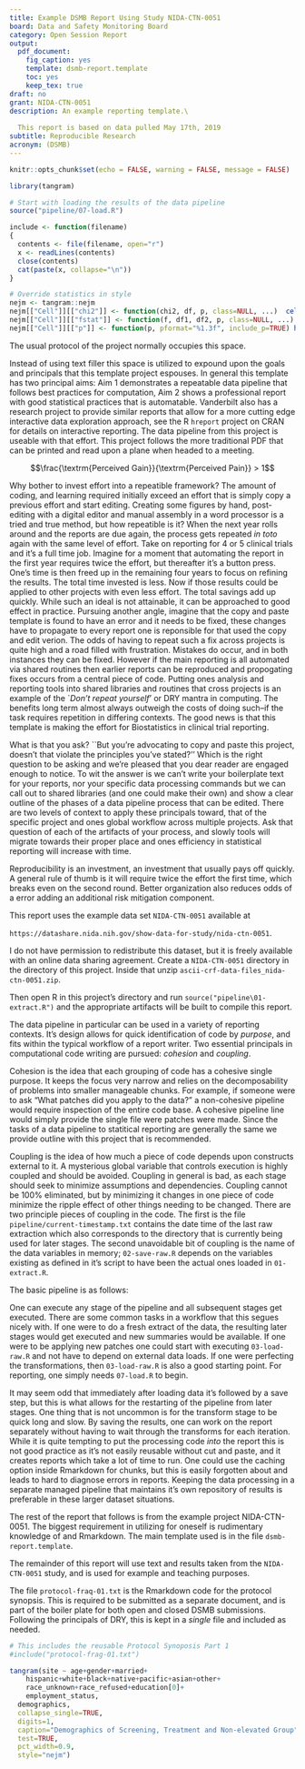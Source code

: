 ```yaml
---
title: Example DSMB Report Using Study NIDA-CTN-0051
board: Data and Safety Monitoring Board
category: Open Session Report
output:
  pdf_document:
    fig_caption: yes
    template: dsmb-report.template
    toc: yes
    keep_tex: true
draft: no
grant: NIDA-CTN-0051
description: An example reporting template.\
 
  This report is based on data pulled May 17th, 2019
subtitle: Reproducible Research
acronym: (DSMB)
---
```


\newcommand{\pdf}[2]{\includegraphics[page=#2,trim=6em 5em 5em 5em,width=\textwidth,keepaspectratio,origin=c]{#1} \newpage}

```r
knitr::opts_chunk$set(echo = FALSE, warning = FALSE, message = FALSE)

library(tangram)

# Start with loading the results of the data pipeline
source("pipeline/07-load.R")

include <- function(filename)
{
  contents <- file(filename, open="r")
  x <- readLines(contents)
  close(contents)
  cat(paste(x, collapse="\n"))
}

# Override statistics in style
nejm <- tangram::nejm
nejm[["Cell"]][["chi2"]] <- function(chi2, df, p, class=NULL, ...)  cell(paste0(p, "^2^"), class="statistics", ...)
nejm[["Cell"]][["fstat"]] <- function(f, df1, df2, p, class=NULL, ...) cell(paste0(p, "^1^"), ..., class=c(class, "statistics"))
nejm[["Cell"]][["p"]] <- function(p, pformat="%1.3f", include_p=TRUE) hmisc_p(p, 3, FALSE)

```

\section{Report Summary}

\epigraph{It is so shocking to find out how many people do not believe that they can learn, and how many more believe learning to be difficult.}{Frank Herbert}

The usual protocol of the project normally occupies this space.

Instead of using text filler this space is utilized to expound upon the goals and principals that this template project espouses. In general this template has two principal aims: Aim 1 demonstrates a repeatable data pipeline that follows best practices for computation, Aim 2 shows a professional report with good statistical practices that is automatable. Vanderbilt also has a research project to provide similar reports that allow for a more cutting edge interactive data exploration approach, see the R `hreport` project on CRAN for details on interactive reporting. The data pipeline from this project is useable with that effort. This project follows the more traditional PDF that can be printed and read upon a plane when headed to a meeting.

$$\frac{\textrm{Perceived Gain}}{\textrm{Perceived Pain}} > 1$$

Why bother to invest effort into a repeatible framework? The amount of coding, and learning required initially exceed an effort that is simply copy a previous effort and start editing. Creating some figures by hand, post-editing with a digital editor and manual assembly in a word processor is a tried and true method, but how repeatible is it? When the next year rolls around and the reports are due again, the process gets repeated *in toto* again with the same level of effort. Take on reporting for 4 or 5 clinical trials and it's a full time job. Imagine for a moment that automating the report in the first year requires twice the effort, but thereafter it's a button press. One's time is then freed up in the remaining four years to focus on refining the results. The total time invested is less. Now if those results could be applied to other projects with even less effort. The total savings add up quickly. While such an ideal is not attainable, it can be approached to good effect in practice. Pursuing another angle, imagine that the copy and paste template is found to have an error and it needs to be fixed, these changes have to propagate to every report one is reponsible for that used the copy and edit verion. The odds of having to repeat such a fix across projects is quite high and a road filled with frustration. Mistakes do occur, and in both instances they can be fixed. However if the main reporting is all automated via shared routines then earlier reports can be reproduced and propogating fixes occurs from a central piece of code. Putting ones analysis and reporting tools into shared libraries and routines that cross projects is an example of the `*Don't repeat yourself*' or DRY mantra in computing. The benefits long term almost always outweigh the costs of doing such--if the task requires repetition in differing contexts. The good news is that this template is making the effort for Biostatistics in clinical trial reporting.

What is that you ask? ``But you're advocating to copy and paste this project, doesn't that violate the principles you've stated?'' Which is the right question to be asking and we're pleased that you dear reader are engaged enough to notice. To wit the answer is we can't write your boilerplate text for your reports, nor your specific data processing commands but we can call out to shared libraries (and one could make their own) and show a clear outline of the phases of a data pipeline process that can be edited. There are two levels of context to apply these principals toward, that of the specific project and ones global workflow across multiple projects. Ask that question of each of the artifacts of your process, and slowly tools will migrate towards their proper place and ones efficiency in statistical reporting will increase with time.

Reproducibility is an investment, an investment that usually pays off quickly. A general rule of thumb is it will require twice the effort the first time, which breaks even on the second round. Better organization also reduces odds of a error adding an additional risk mitigation component.

\subsection{Example Data}
 
This report uses the example data set `NIDA-CTN-0051` available at

`https://datashare.nida.nih.gov/show-data-for-study/nida-ctn-0051`.

I do not have permission to redistribute this dataset, but it is freely available with an online data sharing agreement. 
Create a `NIDA-CTN-0051` directory in the directory of this project. Inside that unzip `ascii-crf-data-files_nida-ctn-0051.zip`.

Then open R in this project's directory and run `source("pipeline\01-extract.R")` and the appropriate artifacts will be built to compile this report.

\subsection{Pipeline}

The data pipeline in particular can be used in a variety of reporting contexts. It's design allows for quick identification of code by *purpose*, and fits within the typical workflow of a report writer. Two essential principals in computational code writing are pursued: *cohesion* and *coupling*.

Cohesion is the idea that each grouping of code has a cohesive single purpose. It keeps the focus very narrow and relies on the decomposability of problems into smaller manageable chunks. For example, if someone were to ask "What patches did you apply to the data?" a non-cohesive pipeline would require inspection of the entire code base. A cohesive pipeline line would simply provide the single file were patches were made. Since the tasks of a data pipeline to statitical reporting are generally the same we provide outline with this project that is recommended.

Coupling is the idea of how much a piece of code depends upon constructs external to it. A mysterious global variable that controls execution is highly coupled and should be avoided. Coupling in general is bad, as each stage should seek to minimize assumptions and dependencies. Coupling cannot be 100% eliminated, but by minimizing it changes in one piece of code minimize the ripple effect of other things needing to be changed. There are two principle pieces of coupling in the code. The first is the file `pipeline/current-timestamp.txt` contains the date time of the last raw extraction which also corresponds to the directory that is currently being used for later stages. The second unavoidable bit of coupling is the name of the data variables in memory; `02-save-raw.R` depends on the variables existing as defined in it's script to have been the actual ones loaded in `01-extract.R`.

The basic pipeline is as follows:

\begin{labeling}{05 Transform}
\item [01 Extract] Extract all the data from it's raw source. Could be RedCap or anything.
\item [02 Save Raw] All the raw data is saved in R format.
\item [03 Load Raw] All raw data is loaded from R format.
\item [04 Patch] All data patches are applied to R.
\item [05 Transform] Transform raw into useable formats for reporting.
\item [06 Save] Save the transformed data in R format.
\item [07 Load] Load the transformed data.
\end{labeling}

One can execute any stage of the pipeline and all subsequent stages get executed. There are some common tasks in a workflow that this segues nicely with. If one were to do a fresh extract of the data, the resulting later stages would get executed and new summaries would be available. If one were to be applying new patches one could start with executing `03-load-raw.R` and not have to depend on external data loads. If one were perfecting the transformations, then `03-load-raw.R` is also a good starting point. For reporting, one simply needs `07-load.R` to begin.

It may seem odd that immediately after loading data it's followed by a save step, but this is what allows for the restarting of the pipeline from later stages. One thing that is not uncommon is for the transform stage to be quick long and slow. By saving the results, one can work on the report separately without having to wait through the transforms for each iteration. While it is quite tempting to put the processing code *into* the report this is not good practice as it's not easily reusable without cut and paste, and it creates reports which take a lot of time to run. One could use the caching option inside Rmarkdown for chunks, but this is easily forgotten about and leads to hard to diagnose errors in reports. Keeping the data processing in a separate managed pipeline that maintains it's own repository of results is preferable in these larger dataset situations.

\subsection{Report}

The rest of the report that follows is from the example project NIDA-CTN-0051. The biggest requirement in utilizing for oneself is rudimentary knowledge of \LaTeX\space and Rmarkdown. The main \LaTeX\space template used is in the file `dsmb-report.template`.

The remainder of this report will use text and results taken from the `NIDA-CTN-0051` study, and is used for example and teaching purposes.

The file `protocol-fraq-01.txt` is the Rmarkdown code for the protocol synopsis. This is required to be submitted as a separate document, and is part of the boiler plate for both open and closed DSMB submissions. Following the principals of DRY, this is kept in a *single* file and included as needed.

```r
# This includes the reusable Protocol Synoposis Part 1
#include("protocol-frag-01.txt")
```

\section{Current Summary}

```r
tangram(site ~ age+gender+married+
    hispanic+white+black+native+pacific+asian+other+
    race_unknown+race_refused+education[0]+
    employment_status, 
  demographics,
  collapse_single=TRUE,
  digits=1,
  caption="Demographics of Screening, Treatment and Non-elevated Group",
  test=TRUE,
  pct_width=0.9,
  style="nejm")
```

